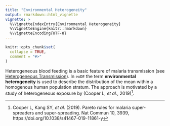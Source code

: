 ```yaml
---
title: "Environmental Heterogeneity"
output: rmarkdown::html_vignette
vignette: >
  %\VignetteIndexEntry{Environmental Heterogeneity}
  %\VignetteEngine{knitr::rmarkdown}
  %\VignetteEncoding{UTF-8}
---
```


```r
knitr::opts_chunk$set(
  collapse = TRUE,
  comment = "#>"
)
```

Heterogeneous blood feeding is a basic feature of malaria transmission (see [Heterogeneous Transmission](heterogeneous_transmission.html)). In `exDE` the term **environmental heterogeneity** is used to describe the distribution of the mean within a homogenous human population stratum. The approach is motivated by a study of heterogeneous exposure by (Cooper L, *et al.*, 2019)^[Cooper L, Kang SY, *et al.* (2019). Pareto rules for malaria super-spreaders and super-spreading. Nat Commun 10, 3939, https://doi.org/10.1038/s41467-019-11861-y].
